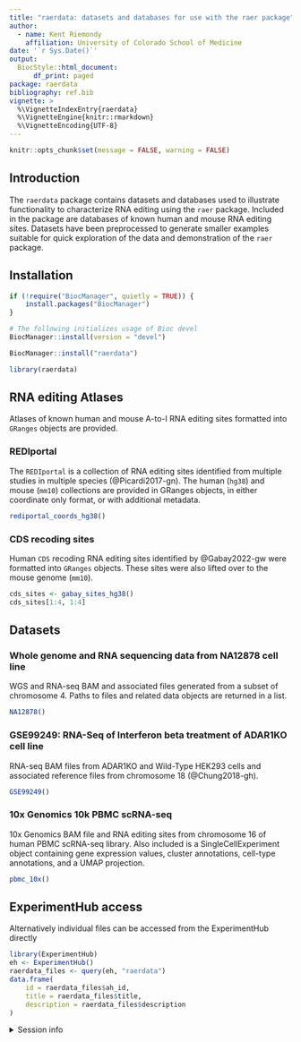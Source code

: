 ```yaml
---
title: "raerdata: datasets and databases for use with the raer package" 
author: 
  - name: Kent Riemondy
    affiliation: University of Colorado School of Medicine
date: '`r Sys.Date()`'
output:
  BiocStyle::html_document:
      df_print: paged
package: raerdata 
bibliography: ref.bib 
vignette: >
  %\VignetteIndexEntry{raerdata}
  %\VignetteEngine{knitr::rmarkdown}
  %\VignetteEncoding{UTF-8}    
---
```


```r
knitr::opts_chunk$set(message = FALSE, warning = FALSE)
```

## Introduction

The `raerdata` package contains datasets and databases used to illustrate 
functionality to characterize RNA editing using the `raer` package. Included in 
the package are databases of known human and mouse RNA editing sites. Datasets 
have been preprocessed to generate smaller examples suitable for quick 
exploration of the data and demonstration of the `raer` package. 

## Installation

```r
if (!require("BiocManager", quietly = TRUE)) {
    install.packages("BiocManager")
}

# The following initializes usage of Bioc devel
BiocManager::install(version = "devel")

BiocManager::install("raerdata")
```


```r
library(raerdata)
```

## RNA editing Atlases 

Atlases of known human and mouse A-to-I RNA editing sites formatted into 
`GRanges` objects are provided. 

### REDIportal 

The `REDIportal` is a collection of RNA editing sites identified from multiple 
studies in multiple species (@Picardi2017-gn). The human (`hg38`) and 
mouse (`mm10`) collections are provided in GRanges objects, in either 
coordinate only format, or with additional metadata. 

```r
rediportal_coords_hg38()
```

### CDS recoding sites 

Human `CDS` recoding RNA editing sites identified by @Gabay2022-gw were 
formatted into `GRanges` objects. These sites were also lifted over to the 
mouse genome (`mm10`).

```R
cds_sites <- gabay_sites_hg38()
cds_sites[1:4, 1:4]
```

## Datasets

### Whole genome and RNA sequencing data from NA12878 cell line

WGS and RNA-seq BAM and associated files generated from a subset of 
chromosome 4. Paths to files and related data objects are returned in a list. 

```r
NA12878()
```

### GSE99249: RNA-Seq of Interferon beta treatment of ADAR1KO cell line

RNA-seq BAM files from ADAR1KO and Wild-Type HEK293 cells and associated 
reference files from chromosome 18 (@Chung2018-gh).

```r
GSE99249()
```


### 10x Genomics 10k PBMC scRNA-seq

10x Genomics BAM file and RNA editing sites from chromosome 16 of human PBMC 
scRNA-seq library. Also included is a SingleCellExperiment object containing 
gene expression values, cluster annotations, cell-type annotations, and a UMAP 
projection.

```r
pbmc_10x()
```

## ExperimentHub access

Alternatively individual files can be accessed from the ExperimentHub directly

```r
library(ExperimentHub)
eh <- ExperimentHub()
raerdata_files <- query(eh, "raerdata")
data.frame(
    id = raerdata_files$ah_id,
    title = raerdata_files$title,
    description = raerdata_files$description
)
```

<details style="margin-bottom:10px;">
<summary>
    Session info
</summary>

```r
sessionInfo()
```

</details>


